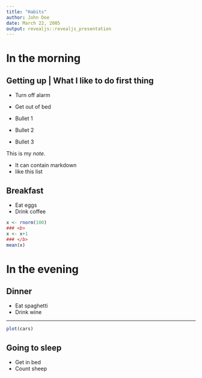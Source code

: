```yaml
---
title: "Habits"
author: John Doe
date: March 22, 2005
output: revealjs::revealjs_presentation
---
```


# In the morning

## Getting up | What I like to do first thing

<div class="columns-2">
  - Turn off alarm
  - Get out of bed

  - Bullet 1
  - Bullet 2
  - Bullet 3
</div>

<div class="notes">
This is my *note*.

- It can contain markdown
- like this list
</div>

## Breakfast {.smaller}

- Eat eggs
- Drink coffee

```r
x <- rnorm(100)
### <b>
x <- x+1
### </b>
mean(x)
```

# In the evening

## Dinner

- Eat spaghetti
- Drink wine

---

```r
plot(cars)
```

## Going to sleep

- Get in bed
- Count sheep